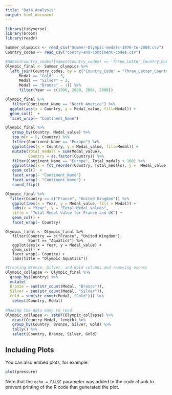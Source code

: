 ```yaml
---
title: "Data Analysis"
output: html_document
---
```



```r
library(tidyverse)
library(broom)
library(readr)
```


```r
Summer_olympics <- read_csv("Summer-Olympic-medals-1976-to-2008.csv")
Country_codes <- read_csv("coutry-and-continent-codes.csv")
```

```r
#names(Country_codes)[names(Country_codes) == 'Three_Letter_Country_Code'] <- 'Country_code'
Olympic_final <- Summer_olympics %>%
  left_join(Country_codes, by = c("Country_Code" = "Three_Letter_Country_Code")) %>% mutate(Medal_value = case_when(
      Medal == "Gold" ~ 3,
      Medal == "Silver" ~ 2,
      Medal == "Bronze" ~ 1)) %>%
      filter(Year == c(1996, 2000, 2004, 2008))
```

```r
Olympic_final %>%
   filter(Continent_Name == "North America") %>%
  ggplot(aes(x = Country, y = Medal_value, fill=Medal)) +
  geom_col()  +
  facet_wrap(~ "Continent_Name")
```

```r
Olympic_final %>%
   group_by(Country, Medal_value) %>%
   top_n(n = 5, Country) %>%
   filter(Continent_Name == "Europe") %>%
   ggplot(aes(x = Country, y = Medal_value, fill=Medal)) +
   mutate(Total_medals = sum(Medal_value),
          Country = as.factor(Country)) %>%
   filter(Continent_Name == "Europe", Total_medals > 100) %>%
   ggplot(aes(x = fct_reorder(Country, Total_medals), y =  Medal_value,    fill = fct_relevel(Medal, c("Gold", "Silver", "Bronze")))) +
   geom_col()  +
   facet_wrap(~ "Continent_Name")
   facet_wrap(~ "Continent_Name") + 
   coord_flip()
```


```r
Olympic_final %>%
  filter(Country == c("France", "United Kingdom")) %>%
   ggplot(aes(x = Year, y = Medal_value, fill = Medal)) + 
   labs(x = "Year", y = "Total Medal Values", 
   title = "Total Medal Value for France and UK") +
   geom_col() +
   facet_wrap(~ Country)
```


```Jess-swimming-graph-attempt
Olympic_final <- Olympic_final %>%
   filter(Country == c("France", "United Kingdom"),
          Sport == "Aquatics") %>%
   ggplot(aes(x = Year, y = Medal_value) + 
   geom_col() +
   facet_wrap(~ Country) +
   labs(title = "Olympic Aquatics"))
```



```r
#Creating Bronze, Silver, and Gold columns and removing excess
Olympic_collapse <- Olympic_final %>%
  group_by(Country) %>%
  mutate(
  Bronze = sum(str_count(Medal, "Bronze")),
  Silver = sum(str_count(Medal, "Silver")),
  Gold = sum(str_count(Medal, "Gold"))) %>%
   select(Country, Medal) 
   
#Making the data easy to read
Olympic_collapse <- setDT(Olympic_collapse) %>%
   dcast(Country~Medal, length) %>%
   group_by(Country, Bronze, Silver, Gold) %>%
   tally() %>%
   select(Country, Bronze, Silver, Gold)
```
## Including Plots

You can also embed plots, for example:

```r
plot(pressure)
```

Note that the `echo = FALSE` parameter was added to the code chunk to prevent printing of the R code that generated the plot.
